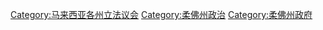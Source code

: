 {{commons category|Johor State Legislative Assembly}}

[[Category:马来西亚各州立法议会|Category:马来西亚各州立法议会]]
[[Category:柔佛州政治|Category:柔佛州政治]]
[[Category:柔佛州政府|Category:柔佛州政府]]